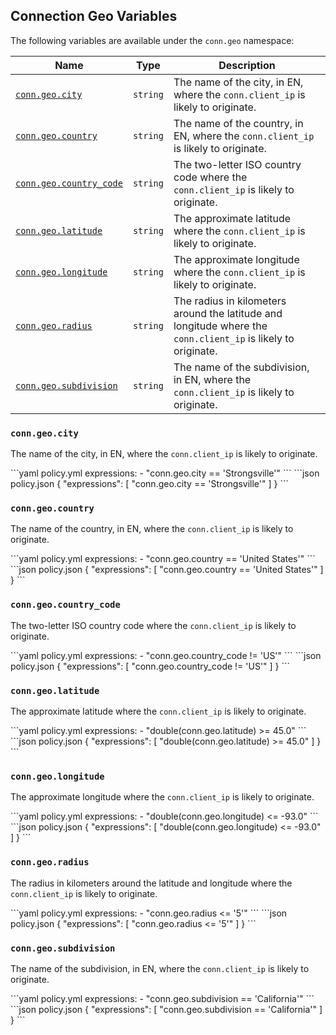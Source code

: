 

## Connection Geo Variables

The following variables are available under the `conn.geo` namespace:

| Name                                            | Type     | Description                                                                                                   |
| ----------------------------------------------- | -------- | ------------------------------------------------------------------------------------------------------------- |
| [`conn.geo.city`](#conngeocity)                 | `string` | The name of the city, in EN, where the `conn.client_ip` is likely to originate.                               |
| [`conn.geo.country`](#conngeocountry)           | `string` | The name of the country, in EN, where the `conn.client_ip` is likely to originate.                            |
| [`conn.geo.country_code`](#conngeocountry-code) | `string` | The two-letter ISO country code where the `conn.client_ip` is likely to originate.                            |
| [`conn.geo.latitude`](#conngeolatitude)         | `string` | The approximate latitude where the `conn.client_ip` is likely to originate.                                   |
| [`conn.geo.longitude`](#conngeolongitude)       | `string` | The approximate longitude where the `conn.client_ip` is likely to originate.                                  |
| [`conn.geo.radius`](#conngeoradius)             | `string` | The radius in kilometers around the latitude and longitude where the `conn.client_ip` is likely to originate. |
| [`conn.geo.subdivision`](#conngeosubdivision)   | `string` | The name of the subdivision, in EN, where the `conn.client_ip` is likely to originate.                        |

### `conn.geo.city`

The name of the city, in EN, where the `conn.client_ip` is likely to originate.

<CodeGroup>
```yaml policy.yml
expressions:
  - "conn.geo.city == 'Strongsville'"
```
```json policy.json
{
  "expressions": [
    "conn.geo.city == 'Strongsville'"
  ]
}
```
</CodeGroup>

### `conn.geo.country`

The name of the country, in EN, where the `conn.client_ip` is likely to originate.

<CodeGroup>
```yaml policy.yml
expressions:
  - "conn.geo.country == 'United States'"
```
```json policy.json
{
  "expressions": [
    "conn.geo.country == 'United States'"
  ]
}
```
</CodeGroup>

### `conn.geo.country_code`

The two-letter ISO country code where the `conn.client_ip` is likely to originate.

<CodeGroup>
```yaml policy.yml
expressions:
  - "conn.geo.country_code != 'US'"
```
```json policy.json
{
  "expressions": [
    "conn.geo.country_code != 'US'"
  ]
}
```
</CodeGroup>

### `conn.geo.latitude`

The approximate latitude where the `conn.client_ip` is likely to originate.

<CodeGroup>
```yaml policy.yml
expressions:
  - "double(conn.geo.latitude) >= 45.0"
```
```json policy.json
{
  "expressions": [
    "double(conn.geo.latitude) >= 45.0"
  ]
}
```
</CodeGroup>

### `conn.geo.longitude`

The approximate longitude where the `conn.client_ip` is likely to originate.

<CodeGroup>
```yaml policy.yml
expressions:
  - "double(conn.geo.longitude) <= -93.0"
```
```json policy.json
{
  "expressions": [
    "double(conn.geo.longitude) <= -93.0"
  ]
}
```
</CodeGroup>

### `conn.geo.radius`

The radius in kilometers around the latitude and longitude where the `conn.client_ip` is likely to originate.

<CodeGroup>
```yaml policy.yml
expressions:
  - "conn.geo.radius <= '5'"
```
```json policy.json
{
  "expressions": [
    "conn.geo.radius <= '5'"
  ]
}
```
</CodeGroup>

### `conn.geo.subdivision`

The name of the subdivision, in EN, where the `conn.client_ip` is likely to originate.

<CodeGroup>
```yaml policy.yml
expressions:
  - "conn.geo.subdivision == 'California'"
```
```json policy.json
{
  "expressions": [
    "conn.geo.subdivision == 'California'"
  ]
}
```
</CodeGroup>
